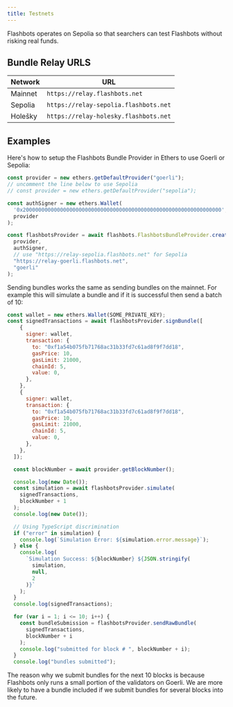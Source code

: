 ```yaml
---
title: Testnets
---
```


Flashbots operates on Sepolia so that searchers can test Flashbots without risking real funds. 

## Bundle Relay URLS

| Network | URL |
| --- | --- |
| Mainnet | `https://relay.flashbots.net` |
| Sepolia | `https://relay-sepolia.flashbots.net` |
| Holešky | `https://relay-holesky.flashbots.net` |

## Examples

Here's how to setup the Flashbots Bundle Provider in Ethers to use Goerli or Sepolia:

```js
const provider = new ethers.getDefaultProvider("goerli");
// uncomment the line below to use Sepolia
// const provider = new ethers.getDefaultProvider("sepolia");

const authSigner = new ethers.Wallet(
  '0x2000000000000000000000000000000000000000000000000000000000000000',
  provider
);

const flashbotsProvider = await flashbots.FlashbotsBundleProvider.create(
  provider,
  authSigner,
  // use "https://relay-sepolia.flashbots.net" for Sepolia
  "https://relay-goerli.flashbots.net",
  "goerli"
);
```

Sending bundles works the same as sending bundles on the mainnet. For example this will simulate a bundle and if it is successful then send a batch of 10:

```js
const wallet = new ethers.Wallet(SOME_PRIVATE_KEY);
const signedTransactions = await flashbotsProvider.signBundle([
    {
      signer: wallet,
      transaction: {
        to: "0xf1a54b075fb71768ac31b33fd7c61ad8f9f7dd18",
        gasPrice: 10,
        gasLimit: 21000,
        chainId: 5,
        value: 0,
      },
    },
    {
      signer: wallet,
      transaction: {
        to: "0xf1a54b075fb71768ac31b33fd7c61ad8f9f7dd18",
        gasPrice: 10,
        gasLimit: 21000,
        chainId: 5,
        value: 0,
      },
    },
  ]);

  const blockNumber = await provider.getBlockNumber();

  console.log(new Date());
  const simulation = await flashbotsProvider.simulate(
    signedTransactions,
    blockNumber + 1
  );
  console.log(new Date());

  // Using TypeScript discrimination
  if ("error" in simulation) {
    console.log(`Simulation Error: ${simulation.error.message}`);
  } else {
    console.log(
      `Simulation Success: ${blockNumber} ${JSON.stringify(
        simulation,
        null,
        2
      )}`
    );
  }
  console.log(signedTransactions);

  for (var i = 1; i <= 10; i++) {
    const bundleSubmission = flashbotsProvider.sendRawBundle(
      signedTransactions,
      blockNumber + i
    );
    console.log("submitted for block # ", blockNumber + i);
  }
  console.log("bundles submitted");
```

The reason why we submit bundles for the next 10 blocks is because Flashbots only runs a small portion of the validators on Goerli. We are more likely to have a bundle included if we submit bundles for several blocks into the future.

